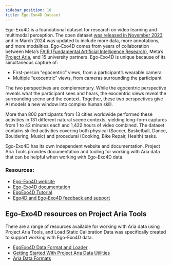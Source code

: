 ```yaml
---
sidebar_position: 10
title: Ego-Exo4D Dataset
---
```


Ego-Exo4D is a foundational dataset for research on video learning and multimodal perception. The open dataset [was released in November 2023](https://ai.meta.com/blog/ego-exo4d-video-learning-perception/) and in March 2024 was updated to include more data, more annotations, and more modalities. Ego-Exo4D comes from years of collaboration between Meta’s [FAIR (Fundamental Artificial Intelligence Research)](https://ai.meta.com/research/), Meta’s [Project Aria](https://www.projectaria.com/), and 15 university partners. Ego-Exo4D is unique because of its simultaneous capture of:

* First-person “egocentric” views, from a participant’s wearable camera
* Multiple “exocentric” views, from cameras surrounding the participant

The two perspectives are complementary. While the egocentric perspective reveals what the participant sees and hears, the exocentric views reveal the surrounding scene and the context. Together, these two perspectives give AI models a new window into complex human skill.

More than 800 participants from 13 cities worldwide performed these activities in 131 different natural scene contexts, yielding long-form captures from 1 to 42 minutes each and 1,422 hours of video combined. The dataset contains skilled activities covering both physical (Soccer, Basketball, Dance, Bouldering, Music) and procedural (Cooking, Bike Repair, Health) tasks.

Ego-Exo4D has its own independent website and documentation. Project Aria Tools provides documentation and tooling for working with Aria data that can be helpful when working with Ego-Exo4D data.


### Resources:

* [Ego-Exo4D website](https://ego-exo4d-data.org/)
* [Ego-Exo4D documentation](https://docs.ego-exo4d-data.org/)
* [EgoExo4D Tutorial](https://github.com/facebookresearch/Ego4d/blob/main/notebooks/egoexo/EgoExo_Aria_Data_Tutorial.ipynb)
* [Ego4D and Ego-Exo4D feedback and support](https://discuss.ego4d-data.org/)

## Ego-Exo4D resources on Project Aria Tools

There are a range of resources available for working with Aria data using Project Aria Tools, and Load Static Calibration Data was specifically created to support working with Ego-Exo4D data.

* [EgoExo4D Data Format and Loader](ego-exo4d_data_format.mdx)
* [Getting Started With Project Aria Data Utilities](/data_utilities/getting_started.mdx)
* [Aria Data Formats](/data_formats/data_formats.mdx)
